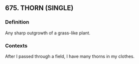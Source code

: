 ## 675. THORN (SINGLE)
### Definition
Any sharp outgrowth of a grass-like plant.

### Contexts
After I passed through a field, I have many thorns in my clothes.

